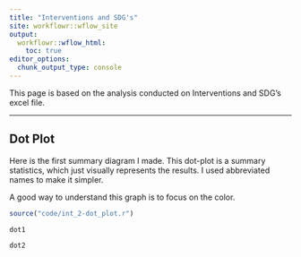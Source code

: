 ```yaml
---
title: "Interventions and SDG's"
site: workflowr::wflow_site
output:
  workflowr::wflow_html:
    toc: true
editor_options:
  chunk_output_type: console
---
```


This page is based on the analysis conducted on Interventions and SDG's excel file.

***

## Dot Plot

Here is the first summary diagram I made. This dot-plot is a summary statistics, which just visually represents the results. I used abbreviated names to make it simpler.

A good way to understand this graph is to focus on the color. 

```r
source("code/int_2-dot_plot.r")
```
```r
dot1
```
```r
dot2
```